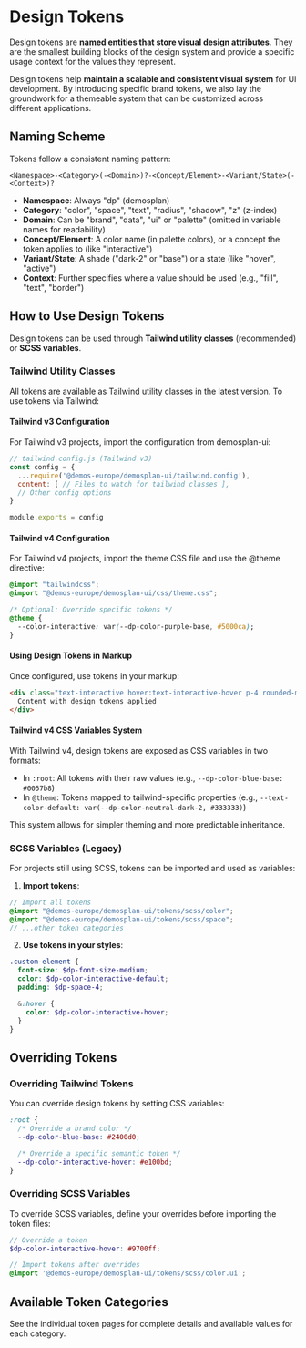 
<Meta title="Design Tokens/Overview"/>

# Design Tokens

Design tokens are **named entities that store visual design attributes**. They are the smallest building blocks of the
design system and provide a specific usage context for the values they represent.

Design tokens help **maintain a scalable and consistent visual system** for UI development. By introducing specific
brand tokens, we also lay the groundwork for a themeable system that can be customized across different applications.

## Naming Scheme

Tokens follow a consistent naming pattern:

```
<Namespace>-<Category>(-<Domain>)?-<Concept/Element>-<Variant/State>(-<Context>)?
```

- **Namespace**: Always "dp" (demosplan)
- **Category**: "color", "space", "text", "radius", "shadow", "z" (z-index)
- **Domain**: Can be "brand", "data", "ui" or "palette" (omitted in variable names for readability)
- **Concept/Element**: A color name (in palette colors), or a concept the token applies to (like "interactive")
- **Variant/State**: A shade ("dark-2" or "base") or a state (like "hover", "active")
- **Context**: Further specifies where a value should be used (e.g., "fill", "text", "border")

## How to Use Design Tokens

Design tokens can be used through **Tailwind utility classes** (recommended) or **SCSS variables**.

### Tailwind Utility Classes

All tokens are available as Tailwind utility classes in the latest version. To use tokens via Tailwind:

#### Tailwind v3 Configuration

For Tailwind v3 projects, import the configuration from demosplan-ui:

```js
// tailwind.config.js (Tailwind v3)
const config = {
  ...require('@demos-europe/demosplan-ui/tailwind.config'),
  content: [ // Files to watch for tailwind classes ],
  // Other config options
}

module.exports = config
```

#### Tailwind v4 Configuration

For Tailwind v4 projects, import the theme CSS file and use the @theme directive:

```css
@import "tailwindcss";
@import "@demos-europe/demosplan-ui/css/theme.css";

/* Optional: Override specific tokens */
@theme {
  --color-interactive: var(--dp-color-purple-base, #5000ca);
}
```

#### Using Design Tokens in Markup

Once configured, use tokens in your markup:

```html
<div class="text-interactive hover:text-interactive-hover p-4 rounded-md shadow bg-surface">
  Content with design tokens applied
</div>
```

#### Tailwind v4 CSS Variables System

With Tailwind v4, design tokens are exposed as CSS variables in two formats:

- In `:root`: All tokens with their raw values (e.g., `--dp-color-blue-base: #0057b8`)
- In `@theme`: Tokens mapped to tailwind-specific properties (e.g., `--text-color-default: var(--dp-color-neutral-dark-2, #333333)`)

This system allows for simpler theming and more predictable inheritance.

### SCSS Variables (Legacy)

For projects still using SCSS, tokens can be imported and used as variables:

1. **Import tokens**:

```scss
// Import all tokens
@import "@demos-europe/demosplan-ui/tokens/scss/color";
@import "@demos-europe/demosplan-ui/tokens/scss/space";
// ...other token categories
```

2. **Use tokens in your styles**:

```scss
.custom-element {
  font-size: $dp-font-size-medium;
  color: $dp-color-interactive-default;
  padding: $dp-space-4;

  &:hover {
    color: $dp-color-interactive-hover;
  }
}
```

## Overriding Tokens

### Overriding Tailwind Tokens

You can override design tokens by setting CSS variables:

```css
:root {
  /* Override a brand color */
  --dp-color-blue-base: #2400d0;

  /* Override a specific semantic token */
  --dp-color-interactive-hover: #e100bd;
}
```

### Overriding SCSS Variables

To override SCSS variables, define your overrides before importing the token files:

```scss
// Override a token
$dp-color-interactive-hover: #9700ff;

// Import tokens after overrides
@import '@demos-europe/demosplan-ui/tokens/scss/color.ui';
```

## Available Token Categories

<Table
  headers={['Token Category', 'Description', 'Tailwind Example', 'SCSS Example']}
  rows={[
    ["Color", "Brand, UI, and data visualization colors", "text-interactive hover:text-interactive-hover", "$dp-color-interactive-default"],
    ["Space", "Spacing scale for margins, padding, etc.", "p-4 m-2 gap-1.5", "$dp-space-4"],
    ["Font Size", "Typography scale and semantic sizes", "text-xs text-h1", "$dp-font-size-medium"],
    ["Border Radius", "Rounded corners for UI elements", "rounded-md rounded-full", "$dp-rounded-md"],
    ["Box Shadow", "Elevation effects for components", "shadow shadow-lg", "$dp-box-shadow"],
    ["Z-Index", "Stacking context values", "z-dropdown z-modal", "$dp-z-index-dropdown"],
    ["Breakpoints", "Responsive design breakpoints", "sm:flex lg:grid", "$dp-breakpoints-lg"]
  ]}
/>

See the individual token pages for complete details and available values for each category.
